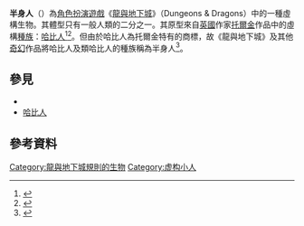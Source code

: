{{About|龍與地下城的虛構生物|托爾金小說中的種族|哈比人}}
{{Infobox D&D creature
 |name=半身人
 |alignment=任何陣營皆有
 |type=[[类人生物|类人生物]]
 |subtype=
 |source=
 |mythical
 |first=
 |wizards_image_URL=http://www.wizards.com/dnd/images/dlcs_gallery/DLCS_PG30.jpg
 |OGL_stats_URL = http://www.systemreferencedocuments.org/35/sovelior_sage/monstersHtoI.html#halfling
}}
'''半身人'''（{{lang-en|Halfling}}）為[[角色扮演遊戲|角色扮演遊戲]]《[[龍與地下城|龍與地下城]]》（Dungeons & Dragons）中的一種虛構生物。其體型只有一般人類的二分之一。其原型來自[[英國|英國]]作家[[托爾金|托爾金]]作品中的虛構[[中土大陸的種族|種族]]：[[哈比人|哈比人]]<ref>{{cite web | last = Gygax | first = Gary | title = Gary Gygax (Interview) | work = TheOneRing.net | url = http://archives.theonering.net/features/interviews/gary_gygax.html#maincontent | accessdate = 2018-09-02 | archive-date = 2012-02-12 | archive-url = https://www.webcitation.org/65NvRWhS7?url=http://archives.theonering.net/features/interviews/gary_gygax.html#maincontent | dead-url = no }}</ref><ref name=weinstock2014>{{citation | title=The Ashgate Encyclopedia of Literary and Cinematic Monsters | editor1-first=Jeffrey | editor1-last=Weinstock | publisher=Ashgate Publishing, Ltd. | year=2014 | isbn=1409425622 | page=193 | url=https://books.google.com/books?id=NI1zBAAAQBAJ&pg=PA193 | postscript=. | accessdate=2018-09-02 | archive-date=2016-05-03 | archive-url=https://web.archive.org/web/20160503044254/https://books.google.com/books?id=NI1zBAAAQBAJ&pg=PA193 | dead-url=no }}</ref>。但由於哈比人為托爾金特有的商標，故《龍與地下城》及其他[[奇幻|奇幻]]作品將哈比人及類哈比人的種族稱為半身人<ref name=langford2005>{{citation | title=The Sex Column and Other Misprints | first1=David | last1=Langford | page=188 | publisher=Wildside Press LLC | year=2005 | url=https://books.google.com/books?id=n78kYbvUd_8C&pg=PA188 | isbn=1930997787 | postscript=. | accessdate=2018-09-02 | archive-date=2017-05-01 | archive-url=https://web.archive.org/web/20170501022415/https://books.google.com/books?id=n78kYbvUd_8C&pg=PA188 | dead-url=no }}</ref>。

==參見==
* {{le|半身人 (名字)|Halfling}}
* [[哈比人|哈比人]]

==參考資料==
<references />


{{龍與地下城生物}}
{{Fict-char-stub}}

{{DEFAULTSORT:Halfling (Dungeons and Dragons)}}
[[Category:龍與地下城規則的生物|Category:龍與地下城規則的生物]]
[[Category:虚构小人|Category:虚构小人]]